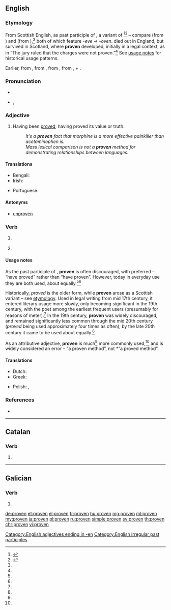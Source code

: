 {{also|provén}}
==English==

===Etymology===
From Scottish English, as past participle of {{term|preve|lang=en}}, a {{etyl|enm|en}} variant of {{term|prove|lang=en}}<ref name="ahd">{{R:American Heritage 2000|prove}}</ref><ref name="mw">{{R:Merriam Webster Online|prove}}</ref> – compare {{term|woven|lang=en}} (from {{term|weave|lang=en}}) and {{term|cloven|lang=en}} (from {{term|cleave|lang=en}}),<ref name="ahd" /> both of which feature ''-eve'' → ''-oven''. {{term||preve}} died out in England, but survived in Scotland, where '''proven''' developed, initially in a legal context, as in “The jury ruled that the charges were not proven.”<ref name="ahd" /> See [[#Usage notes|usage notes]] for historical usage patterns.

Earlier, from {{etyl|LL.|en}} {{term|probō||test, try, examine, approve, show to be good or fit, prove|pos=verb|lang=la}}, from {{term|probus||good, worthy, excellent|lang=la}}, from {{etyl|ine-pro|en}} {{m|ine-pro|*pro-bhwo-||being in front, prominent}}, from {{etyl|ine-pro|en}} {{m|ine-pro|*pro-}}, {{m|ine-pro|*per-||toward}} + {{etyl|ine-pro|en}} {{m|ine-pro|*bhu-||to be}}.

===Pronunciation===
* {{IPA|/ˈpruːvən/|lang=en}}
* {{rhymes|əʊvən|lang=en}}, {{rhymes|uːvən|lang=en}}

===Adjective===
{{en-adj}}

# Having been [[prove]]d; having proved its value or truth.
#: ''It's a '''proven''' fact that morphine is a more effective painkiller than acetaminophen is.''
#: ''Mass lexical comparison is not a '''proven''' method for demonstrating relationships between languages.''

====Translations====
{{trans-top|having been proved}}
* Bengali: {{t|bn|প্রমাণিত|tr=prômanit|sc=Beng}}
* Irish: {{t|ga|dearfa}}
{{trans-mid}}
* Portuguese: {{t+|pt|provado|m}}
{{trans-bottom}}

====Antonyms====
* {{sense|having been proved}} [[unproven]]

===Verb===
{{head|en|past participle}}

# {{context|often|_|discouraged|lang=en}} {{past participle of|prove|lang=en}}
# {{past participle of|proove|lang=en}}

====Usage notes====
As the past participle of {{term|prove|lang=en}}, '''proven''' is often discouraged, with {{term|proved|lang=en}} preferred – “have proved” rather than “have proven”. However, today in everyday use they are both used, about equally.<ref name="ahd"/><ref name="mw"/>

Historically, ''proved'' is the older form, while '''proven''' arose as a Scottish variant – see [[#Etymology|etymology]]. Used in legal writing from mid 17th century, it entered literary usage more slowly, only becoming significant in the 19th century, with the poet {{w|Alfred, Lord Tennyson}} among the earliest frequent users (presumably for reasons of meter).<ref name="mw"/> In the 19th century, '''proven''' was widely discouraged, and remained significantly less common through the mid 20th century (''proved'' being used approximately four times as often), by the late 20th century it came to be used about equally.<ref name="mw"/>

As an attributive adjective, '''proven''' is much<ref name="mw"/> more commonly used,<ref name="ahd"/> and {{term|proved|lang=en}} is widely considered an error – “a proven method”, not *“a proved method”.

====Translations====
{{trans-top|past participle of prove}}
* Dutch: {{t+|nl|bewezen}}
* Greek: {{t+|el|αποδεδειγμένος|tr=apodedigmenos}}
{{trans-mid}}
* Polish: {{t|pl|dowiedziony|m}}, {{t|pl|sprawdzony|m}}
{{trans-bottom}}

===References===
<references/>
* {{R:Brians 2008|proved|proved/proven}}

[[Category:English adjectives ending in -en]]
[[Category:English irregular past participles]]

----

==Catalan==

===Verb===
{{head|ca|verb form}}

# {{ca-verb form of|p=3|n=pl|t=pres|m=ind|provar}}

----

==Galician==

===Verb===
{{gl-verb-form}}

# {{inflection of|provir||lang=gl|2|s|impr}}

[[de:proven]]
[[et:proven]]
[[el:proven]]
[[fr:proven]]
[[hu:proven]]
[[mg:proven]]
[[ml:proven]]
[[my:proven]]
[[ja:proven]]
[[pl:proven]]
[[ru:proven]]
[[simple:proven]]
[[sv:proven]]
[[th:proven]]
[[chr:proven]]
[[vi:proven]]